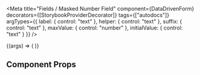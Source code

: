 
<Meta
  title="Fields / Masked Number Field"
  component={DataDrivenForm}
  decorators={[StorybookProviderDecorator]}
  tags={["autodocs"]}
  argTypes={{
    label: { control: "text" },
    helper: { control: "text" },
    suffix: { control: "text" },
    maxValue: { control: "number" },
    initialValue: { control: "text" }
  }}
/>

<Canvas>
  <Story
    name="Masked Number Field"
    args={{
      label: "Label",
      helper: "Helper",
      suffix: ' kW',
      maxValue: 99999,
      initialValue: "1"
    }}
  >
    {(args) => (
      <DataDrivenForm
        schema={getFieldWrapper({
          title: "Masked Number Field",
          sectionContent: [
            {
              component: "masked-number-field",
              name: "storybook.maskedNumberField",
              helper: args.helper,
              label: args.label,
              suffix: args.suffix,
              maxValue: args.maxValue,
              initialValue: args.initialValue
            },
          ],
        })}
      />
    )}
  </Story>
</Canvas>

## Component Props

<ArgsTable of={MaskedNumberField} />
